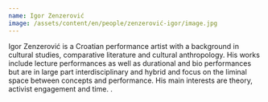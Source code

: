 ```yaml
---
name: Igor Zenzerović
image: /assets/content/en/people/zenzerović-igor/image.jpg
---
```

Igor Zenzerović is a Croatian performance artist with a background in cultural studies, comparative literature and cultural anthropology. His works include lecture performances as well as durational and bio performances but are in large part interdisciplinary and hybrid and focus on the liminal space between concepts and performance. His main interests are theory, activist engagement and time.
.
